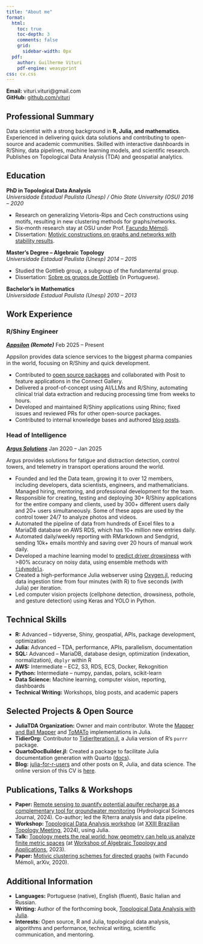 ```yaml
---
title: "About me"
format:
  html:
    toc: true
    toc-depth: 3
    comments: false
    grid:
      sidebar-width: 0px
  pdf:
    author: Guilherme Vituri
    pdf-engine: weasyprint
css: cv.css
---
```


::: {.contact-block}
**Email:** vituri.vituri@gmail.com  
**GitHub:** [github.com/vituri](https://github.com/vituri)
:::

## Professional Summary

Data scientist with a strong background in **R, Julia, and mathematics**. Experienced in delivering quick data solutions and contributing to open-source and academic communities. Skilled with interactive dashboards in R/Shiny, data pipelines, machine learning models, and scientific research. Publishes on Topological Data Analysis (TDA) and geospatial analytics.

## Education

**PhD in Topological Data Analysis** <br> *Universidade Estadual Paulista (Unesp) / Ohio State University (OSU)* [*2016 -- 2020*]{.cvdate}

- Research on generalizing Vietoris-Rips and Cech constructions using motifs, resulting in new clustering methods for graphs/networks.  
- Six-month research stay at OSU under Prof. [Facundo Mémoli](https://scholar.google.com/citations?user=E3APGcgAAAAJ&hl=pt-BR&oi=sra).  
- Dissertation: [Motivic constructions on graphs and networks with stability results](https://repositorio.unesp.br/items/1401ed18-c1b0-4ab3-903c-bc2ecac63ca7).

**Master’s Degree -- Algebraic Topology** <br> *Universidade Estadual Paulista (Unesp)* [*2014 -- 2015*]{.cvdate}

- Studied the Gottlieb group, a subgroup of the fundamental group.  
- Dissertation: [Sobre os grupos de Gottlieb](https://repositorio.unesp.br/bitstreams/00138957-fdaa-4a0e-81ef-37e78bf6ae27/download) (in Portuguese).

**Bachelor’s in Mathematics** <br> *Universidade Estadual Paulista (Unesp)* [*2010 -- 2013*]{.cvdate}

## Work Experience

### R/Shiny Engineer  

***[Appsilon](https://www.appsilon.com/) (Remote)*** [Feb 2025 -- Present]{.cvdate}

Appsilon provides data science services to the biggest pharma companies in the world, focusing on R/Shiny and quick development.

- Contributed to [open source packages](https://github.com/Appsilon/ConnectUserMetrics) and collaborated with Posit to feature applications in the Connect Gallery.
- Delivered a proof-of-concept using AI/LLMs and R/Shiny, automating clinical trial data extraction and reducing processing time from weeks to hours.  
- Developed and maintained R/Shiny applications using Rhino; fixed issues and reviewed PRs for other open-source packages.
- Contributed to internal knowledge bases and authored [blog posts](https://www.appsilon.com/post/shiny-app-performance-fix).

### Head of Intelligence  

***[Argus Solutions](https://www.argusolutions.com.br/en-US)*** [Jan 2020 -- Jan 2025]{.cvdate}

Argus provides solutions for fatigue and distraction detection, control towers, and telemetry in transport operations around the world.

- Founded and led the Data team, growing it to over 12 members, including developers, data scientists, engineers, and mathematicians. Managed hiring, mentoring, and professional development for the team.
- Responsible for creating, testing and deploying 30+ R/Shiny applications for the entire company and clients, used by 300+ different users daily and 20+ users simultaneously. Some of these apps are used by the control tower 24/7 to analyze photos and videos.
- Automated the pipeline of data from hundreds of Excel files to a MariaDB database on AWS RDS, which has 10+ million new entries daily.
- Automated daily/weekly reporting with RMarkdown and Sendgrid, sending 10k+ emails monthly and saving over 20 hours of manual work daily.
- Developed a machine learning model to [predict driver drowsiness](https://www.linkedin.com/posts/luis-torin-00641245_tecnologia-inteligaeanciaartificial-logaedstica-activity-7012149778255900672-Daed) with >80% accuracy on noisy data, using ensemble methods with [`tidymodels`](https://www.tidymodels.org/).  
- Created a high-performance Julia webserver using [Oxygen.jl](https://oxygenframework.github.io/Oxygen.jl/stable/), reducing data ingestion time from four minutes (with R) to five seconds (with Julia) per iteration.
- Led computer vision projects (cellphone detection, drowsiness, pothole, and gesture detection) using Keras and YOLO in Python.

## Technical Skills

- **R:** Advanced -- tidyverse, Shiny, geospatial, APIs, package development, optimization
- **Julia:** Advanced -- TDA, performance, APIs, parallelism, documentation
- **SQL:** Advanced -- MariaDB, database design, optimization (indexation, normalization), `dbplyr` within R
- **AWS:** Intermediate -- EC2, S3, RDS, ECS, Docker, Rekognition
- **Python:** Intermediate -- numpy, pandas, polars, scikit-learn
- **Data Science:** Machine learning, computer vision, reporting, dashboards
- **Technical Writing:** Workshops, blog posts, and academic papers

## Selected Projects & Open Source

- **JuliaTDA Organization:** Owner and main contributor. Wrote the [Mapper and Ball Mapper](https://juliatda.github.io/TDAmapper.jl/) and [ToMATo](https://juliatda.github.io/ToMATo.jl/) implementations in Julia.  
- **TidierOrg:** Contributor to [TidierIteration.jl](https://github.com/TidierOrg/TidierIteration.jl), a Julia version of R’s `purrr` package.  
- **QuartoDocBuilder.jl:** Created a package to facilitate Julia documentation generation with Quarto ([docs](https://vituri.github.io/QuartoDocBuilder.jl/)).  
- **Blog:** [julia-for-r-users](https://vituri.github.io/blog/posts/julia-for-r-users/julia-for-r-users.html) and other posts on R, Julia, and data science. The online version of this CV is [here](https://vituri.github.io/blog/cv.html).

## Publications, Talks & Workshops

- **Paper:** [Remote sensing to quantify potential aquifer recharge as a complementary tool for groundwater monitoring](https://www.tandfonline.com/doi/abs/10.1080/02626667.2024.2412741) (Hydrological Sciences Journal, 2024). Co-author; led the R/terra analysis and data pipeline.
- **Workshop:** [Topological Data Analysis workshop](https://github.com/vituri/TDA_workshop_EBT2024) (at [XXIII Brazilian Topology Meeting](https://xxiiiebt.ime.ufba.br/), 2024), using Julia.
- **Talk:** [Topology meets the real world: how geometry can help us analyze finite metric spaces](https://vituri.github.io/talk_wata_2023/#/title-slide) (at [Workshop of Algebraic Topology and Applications](https://www.dm.ufscar.br/eventos/wata/), 2023).
- **Paper:** [Motivic clustering schemes for directed graphs](https://arxiv.org/abs/2001.00278) (with Facundo Mémoli, arXiv, 2020).

## Additional Information

- **Languages:** Portuguese (native), English (fluent), Basic Italian and Russian.
- **Writing:** Author of the forthcoming book, [Topological Data Analysis with Julia](https://vituri.github.io/TDA_with_julia/).
- **Interests:** Open source, R and Julia, topological data analysis, algorithms and performance, technical writing, scientific communication, and mentoring.
